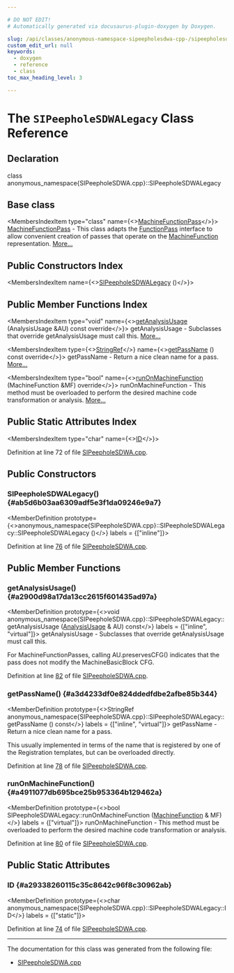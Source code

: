 ```yaml
---

# DO NOT EDIT!
# Automatically generated via docusaurus-plugin-doxygen by Doxygen.

slug: /api/classes/anonymous-namespace-sipeepholesdwa-cpp-/sipeepholesdwalegacy
custom_edit_url: null
keywords:
  - doxygen
  - reference
  - class
toc_max_heading_level: 3

---
```





# The `SIPeepholeSDWALegacy` Class Reference

<DoxygenPage pluginConfig={pluginConfig}>



## Declaration

<CodeBlock>class anonymous_namespace{SIPeepholeSDWA.cpp}::SIPeepholeSDWALegacy</CodeBlock>

## Base class

<MembersIndex>

<MembersIndexItem
  type="class"
  name={<><a href="/docs/api/classes/llvm/machinefunctionpass">MachineFunctionPass</a></>}>
<a href="/docs/api/classes/llvm/machinefunctionpass">MachineFunctionPass</a> - This class adapts the <a href="/docs/api/classes/llvm/functionpass">FunctionPass</a> interface to allow convenient creation of passes that operate on the <a href="/docs/api/classes/llvm/machinefunction">MachineFunction</a> representation. <a href="/docs/api/classes/llvm/machinefunctionpass/#details">More...</a>
</MembersIndexItem>

</MembersIndex>

## Public Constructors Index

<MembersIndex>

<MembersIndexItem
  name={<><a href="#ab5d6b03aa6309adf5e3f1da09246e9a7">SIPeepholeSDWALegacy</a> ()</>}>
</MembersIndexItem>

</MembersIndex>

## Public Member Functions Index

<MembersIndex>

<MembersIndexItem
  type="void"
  name={<><a href="#a2900d98a17da13cc2615f601435ad97a">getAnalysisUsage</a> (AnalysisUsage &amp;AU) const override</>}>
getAnalysisUsage - Subclasses that override getAnalysisUsage must call this. <a href="#a2900d98a17da13cc2615f601435ad97a">More...</a>
</MembersIndexItem>

<MembersIndexItem
  type={<><a href="/docs/api/classes/llvm/stringref">StringRef</a></>}
  name={<><a href="#a3d4233df0e824ddedfdbe2afbe85b344">getPassName</a> () const override</>}>
getPassName - Return a nice clean name for a pass. <a href="#a3d4233df0e824ddedfdbe2afbe85b344">More...</a>
</MembersIndexItem>

<MembersIndexItem
  type="bool"
  name={<><a href="#a4911077db695bce25b953364b129462a">runOnMachineFunction</a> (MachineFunction &amp;MF) override</>}>
runOnMachineFunction - This method must be overloaded to perform the desired machine code transformation or analysis. <a href="#a4911077db695bce25b953364b129462a">More...</a>
</MembersIndexItem>

</MembersIndex>

## Public Static Attributes Index

<MembersIndex>

<MembersIndexItem
  type="char"
  name={<><a href="#a29338260115c35c8642c96f8c30962ab">ID</a></>}>
</MembersIndexItem>

</MembersIndex>


Definition at line 72 of file <a href="/docs/api/files/lib/lib/target/lib/target/amdgpu/sipeepholesdwa-cpp">SIPeepholeSDWA.cpp</a>.

<SectionDefinition>

## Public Constructors

### SIPeepholeSDWALegacy() {#ab5d6b03aa6309adf5e3f1da09246e9a7}

<MemberDefinition
  prototype={<>anonymous&#95;namespace&#123;SIPeepholeSDWA.cpp&#125;::SIPeepholeSDWALegacy::SIPeepholeSDWALegacy ()</>}
  labels = {["inline"]}>

Definition at line <a href="/docs/api/files/lib/lib/target/lib/target/amdgpu/sipeepholesdwa-cpp/#l00076">76</a> of file <a href="/docs/api/files/lib/lib/target/lib/target/amdgpu/sipeepholesdwa-cpp">SIPeepholeSDWA.cpp</a>.
</MemberDefinition>

</SectionDefinition>

<SectionDefinition>

## Public Member Functions

### getAnalysisUsage() {#a2900d98a17da13cc2615f601435ad97a}

<MemberDefinition
  prototype={<>void anonymous&#95;namespace&#123;SIPeepholeSDWA.cpp&#125;::SIPeepholeSDWALegacy::getAnalysisUsage (<a href="/docs/api/classes/llvm/analysisusage">AnalysisUsage</a> &amp; AU) const</>}
  labels = {["inline", "virtual"]}>
getAnalysisUsage - Subclasses that override getAnalysisUsage must call this.

For MachineFunctionPasses, calling AU.preservesCFG() indicates that the pass does not modify the MachineBasicBlock CFG.

Definition at line <a href="/docs/api/files/lib/lib/target/lib/target/amdgpu/sipeepholesdwa-cpp/#l00082">82</a> of file <a href="/docs/api/files/lib/lib/target/lib/target/amdgpu/sipeepholesdwa-cpp">SIPeepholeSDWA.cpp</a>.
</MemberDefinition>

### getPassName() {#a3d4233df0e824ddedfdbe2afbe85b344}

<MemberDefinition
  prototype={<>StringRef anonymous&#95;namespace&#123;SIPeepholeSDWA.cpp&#125;::SIPeepholeSDWALegacy::getPassName () const</>}
  labels = {["inline", "virtual"]}>
getPassName - Return a nice clean name for a pass.

This usually implemented in terms of the name that is registered by one of the Registration templates, but can be overloaded directly.

Definition at line <a href="/docs/api/files/lib/lib/target/lib/target/amdgpu/sipeepholesdwa-cpp/#l00078">78</a> of file <a href="/docs/api/files/lib/lib/target/lib/target/amdgpu/sipeepholesdwa-cpp">SIPeepholeSDWA.cpp</a>.
</MemberDefinition>

### runOnMachineFunction() {#a4911077db695bce25b953364b129462a}

<MemberDefinition
  prototype={<>bool SIPeepholeSDWALegacy::runOnMachineFunction (<a href="/docs/api/classes/llvm/machinefunction">MachineFunction</a> &amp; MF)</>}
  labels = {["virtual"]}>
runOnMachineFunction - This method must be overloaded to perform the desired machine code transformation or analysis.

Definition at line <a href="/docs/api/files/lib/lib/target/lib/target/amdgpu/sipeepholesdwa-cpp/#l00080">80</a> of file <a href="/docs/api/files/lib/lib/target/lib/target/amdgpu/sipeepholesdwa-cpp">SIPeepholeSDWA.cpp</a>.
</MemberDefinition>

</SectionDefinition>

<SectionDefinition>

## Public Static Attributes

### ID {#a29338260115c35c8642c96f8c30962ab}

<MemberDefinition
  prototype={<>char anonymous&#95;namespace&#123;SIPeepholeSDWA.cpp&#125;::SIPeepholeSDWALegacy::ID</>}
  labels = {["static"]}>

Definition at line <a href="/docs/api/files/lib/lib/target/lib/target/amdgpu/sipeepholesdwa-cpp/#l00074">74</a> of file <a href="/docs/api/files/lib/lib/target/lib/target/amdgpu/sipeepholesdwa-cpp">SIPeepholeSDWA.cpp</a>.
</MemberDefinition>

</SectionDefinition>

<hr/>

The documentation for this class was generated from the following file:

<ul>
<li><a href="/docs/api/files/lib/lib/target/lib/target/amdgpu/sipeepholesdwa-cpp">SIPeepholeSDWA.cpp</a></li>
</ul>

</DoxygenPage>
